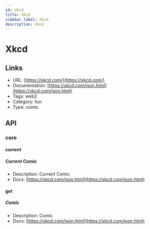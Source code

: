 ```yaml
---
id: xkcd
title: Xkcd
sidebar_label: Xkcd
description: Xkcd
---
```


# Xkcd

## Links

* URL: [https://xkcd.com/](https://xkcd.com/)
* Documentation: [https://xkcd.com/json.html](https://xkcd.com/json.html)
* Tags: web2
* Category: fun
* Type: comic

## API

### core

#### current

##### Current Comic

* Description: Current Comic
* Docs: [https://xkcd.com/json.html](https://xkcd.com/json.html)

#### get

##### Comic

* Description: Comic
* Docs: [https://xkcd.com/json.html](https://xkcd.com/json.html)

